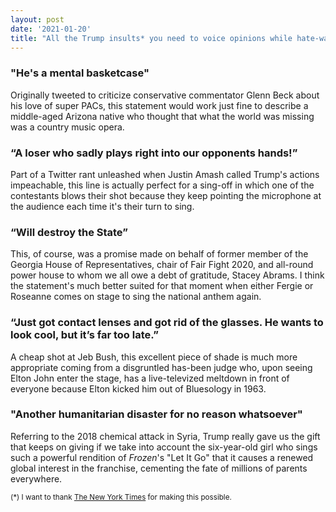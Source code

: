 ```yaml
---
layout: post
date: '2021-01-20'
title: "All the Trump insults* you need to voice opinions while hate-watching 'America's Got Talent'"
---  
```

### "He's a mental basketcase"
Originally tweeted to criticize conservative commentator Glenn Beck about his love of super PACs, this statement would work just fine to describe a middle-aged Arizona native who thought that what the world was missing was a country music opera.
 
### “A loser who sadly plays right into our opponents hands!” 
Part of a Twitter rant unleashed when Justin Amash called Trump's actions impeachable, this line is actually perfect for a sing-off in which one of the contestants blows their shot because they keep pointing the microphone at the audience each time it's their turn to sing.

### “Will destroy the State”
This, of course, was a promise made on behalf of former member of the Georgia House of Representatives, chair of Fair Fight 2020, and all-round power house to whom we all owe a debt of gratitude, Stacey Abrams. I think the statement's much better suited for that moment when either Fergie or Roseanne comes on stage to sing the national anthem again.

### “Just got contact lenses and got rid of the glasses. He wants to look cool, but it’s far too late.”
A cheap shot at Jeb Bush, this excellent piece of shade is much more appropriate coming from a disgruntled has-been judge who, upon seeing Elton John enter the stage, has a live-televized meltdown in front of everyone because Elton kicked him out of Bluesology in 1963.
 
### "Another humanitarian disaster for no reason whatsoever"
Referring to the 2018 chemical attack in Syria, Trump really gave us the gift that keeps on giving if we take into account the six-year-old girl who sings such a powerful rendition of _Frozen_'s "Let It Go" that it causes a renewed global interest in the franchise, cementing the fate of millions of parents everywhere.

<small>(*) I want to thank [The New York Times](https://www.nytimes.com/interactive/2021/01/19/upshot/trump-complete-insult-list.html?action=click&module=Spotlight&pgtype=Homepage#) for making this possible.</small>